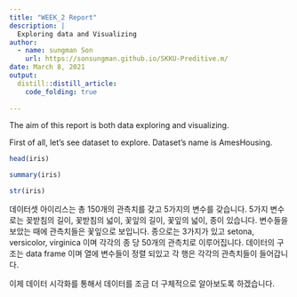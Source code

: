```yaml
---
title: "WEEK_2 Report"
description: |
  Exploring data and Visualizing
author:
  - name: sungman Son
    url: https://sonsungman.github.io/SKKU-Preditive.m/
date: March 8, 2021
output:
  distill::distill_article:
    code_folding: true
    
---
```

The aim of this report is both data exploring  and visualizing.

First of all, let's see dataset to explore. Dataset's name is AmesHousing.

```r
head(iris)
```

```r
summary(iris)
```

```r
str(iris)
```

데이터셋 아이리스는 총 150개의 관측치를 갖고 5가지의 변수를 갖습니다. 5가지 변수로는 꽂받침의 길이, 꽃받침의 넓이, 꽃잎의 길이, 꽃잎의 넓이, 종이 있습니다. 변수들을 보았는 때에 관측치들은 꽃잎으로 보입니다. 종으로는 3가지가 있고 setona, versicolor, virginica 이며 각각의 종 당 50개의 관측치로 이루어집니다. 데이터의 구조는 data frame 이며 열에 변수들이 정렬 되있고 각 행은 각각의 관측치들이 들어갑니다.

이제 데이터 시각화를 통해서 데이터를 조금 더 구체적으로 알아보도록 하겠습니다.






